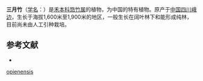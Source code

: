 {{Speciesbox
| name = 三月竹
| status = 
| status_system = 
| image = 
| genus = Qiongzhuea
| species = opienensis
| authority = Hsueh et Yi
}}

'''三月竹'''（[[学名|学名]]：{{lang|la|''Qiongzhuea opienensis''}}）是[[禾本科|禾本科]][[筇竹属|筇竹属]]的植物，为中国的特有植物。原产于[[中国|中国]][[四川|四川]][[峨边|峨边]]，生长于海拔1,600米至1,900米的地区，一般生长在阔叶林下和能形成纯林，目前尚未由人工引种栽培。

== 参考文献 ==
<div class="references-small">
* {{cite web| url =http://www.bioinfo.cn/db05/KmzwSpecies.php?action=view&id=10557| title =三月竹| work =《中国高等植物数据库全库》| publisher =中国科学院微生物研究所| author =昆明植物研究所| accessdate =2009-02-20| deadurl =yes| archiveurl =https://web.archive.org/web/20160305012136/http://www.bioinfo.cn/db05/KmzwSpecies.php?action=view&id=10557| archivedate =2016-03-05}}
</div>
{{Taxonbar|from=Q10866132}}

{{DEFAULTSORT:Qiongzhuea opienensis}}
[[Category:筇竹属|opienensis]]


{{Bamboo-stub}}